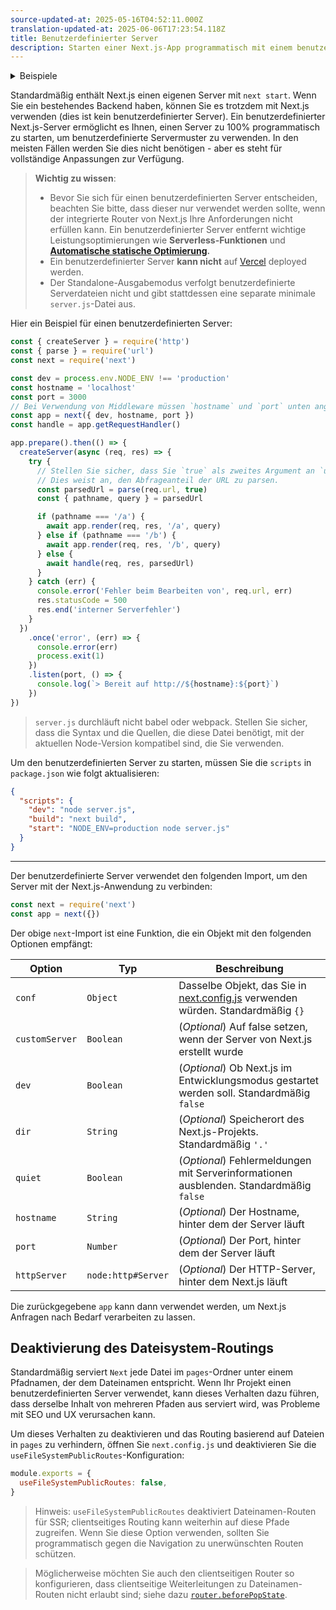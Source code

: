 ```yaml
---
source-updated-at: 2025-05-16T04:52:11.000Z
translation-updated-at: 2025-06-06T17:23:54.118Z
title: Benutzerdefinierter Server
description: Starten einer Next.js-App programmatisch mit einem benutzerdefinierten Server.
---
```


<details>
  <summary>Beispiele</summary>

- [Benutzerdefinierter Server](https://github.com/vercel/next.js/tree/canary/examples/custom-server)
- [SSR-Caching](https://github.com/vercel/next.js/tree/canary/examples/ssr-caching)

</details>

Standardmäßig enthält Next.js einen eigenen Server mit `next start`. Wenn Sie ein bestehendes Backend haben, können Sie es trotzdem mit Next.js verwenden (dies ist kein benutzerdefinierter Server). Ein benutzerdefinierter Next.js-Server ermöglicht es Ihnen, einen Server zu 100% programmatisch zu starten, um benutzerdefinierte Servermuster zu verwenden. In den meisten Fällen werden Sie dies nicht benötigen - aber es steht für vollständige Anpassungen zur Verfügung.

> **Wichtig zu wissen**:
>
> - Bevor Sie sich für einen benutzerdefinierten Server entscheiden, beachten Sie bitte, dass dieser nur verwendet werden sollte, wenn der integrierte Router von Next.js Ihre Anforderungen nicht erfüllen kann. Ein benutzerdefinierter Server entfernt wichtige Leistungsoptimierungen wie **Serverless-Funktionen** und **[Automatische statische Optimierung](/docs/pages/building-your-application/rendering/automatic-static-optimization).**
> - Ein benutzerdefinierter Server **kann nicht** auf [Vercel](https://vercel.com/solutions/nextjs) deployed werden.
> - Der Standalone-Ausgabemodus verfolgt benutzerdefinierte Serverdateien nicht und gibt stattdessen eine separate minimale `server.js`-Datei aus.

Hier ein Beispiel für einen benutzerdefinierten Server:

```js filename="server.js"
const { createServer } = require('http')
const { parse } = require('url')
const next = require('next')

const dev = process.env.NODE_ENV !== 'production'
const hostname = 'localhost'
const port = 3000
// Bei Verwendung von Middleware müssen `hostname` und `port` unten angegeben werden
const app = next({ dev, hostname, port })
const handle = app.getRequestHandler()

app.prepare().then(() => {
  createServer(async (req, res) => {
    try {
      // Stellen Sie sicher, dass Sie `true` als zweites Argument an `url.parse` übergeben.
      // Dies weist an, den Abfrageanteil der URL zu parsen.
      const parsedUrl = parse(req.url, true)
      const { pathname, query } = parsedUrl

      if (pathname === '/a') {
        await app.render(req, res, '/a', query)
      } else if (pathname === '/b') {
        await app.render(req, res, '/b', query)
      } else {
        await handle(req, res, parsedUrl)
      }
    } catch (err) {
      console.error('Fehler beim Bearbeiten von', req.url, err)
      res.statusCode = 500
      res.end('interner Serverfehler')
    }
  })
    .once('error', (err) => {
      console.error(err)
      process.exit(1)
    })
    .listen(port, () => {
      console.log(`> Bereit auf http://${hostname}:${port}`)
    })
})
```

> `server.js` durchläuft nicht babel oder webpack. Stellen Sie sicher, dass die Syntax und die Quellen, die diese Datei benötigt, mit der aktuellen Node-Version kompatibel sind, die Sie verwenden.

Um den benutzerdefinierten Server zu starten, müssen Sie die `scripts` in `package.json` wie folgt aktualisieren:

```json filename="package.json"
{
  "scripts": {
    "dev": "node server.js",
    "build": "next build",
    "start": "NODE_ENV=production node server.js"
  }
}
```

---

Der benutzerdefinierte Server verwendet den folgenden Import, um den Server mit der Next.js-Anwendung zu verbinden:

```js
const next = require('next')
const app = next({})
```

Der obige `next`-Import ist eine Funktion, die ein Objekt mit den folgenden Optionen empfängt:

| Option         | Typ                | Beschreibung                                                                                                   |
| -------------- | ------------------ | ------------------------------------------------------------------------------------------------------------- |
| `conf`         | `Object`           | Dasselbe Objekt, das Sie in [next.config.js](/docs/pages/api-reference/next-config-js) verwenden würden. Standardmäßig `{}` |
| `customServer` | `Boolean`          | (_Optional_) Auf false setzen, wenn der Server von Next.js erstellt wurde                                     |
| `dev`          | `Boolean`          | (_Optional_) Ob Next.js im Entwicklungsmodus gestartet werden soll. Standardmäßig `false`                     |
| `dir`          | `String`           | (_Optional_) Speicherort des Next.js-Projekts. Standardmäßig `'.'`                                            |
| `quiet`        | `Boolean`          | (_Optional_) Fehlermeldungen mit Serverinformationen ausblenden. Standardmäßig `false`                        |
| `hostname`     | `String`           | (_Optional_) Der Hostname, hinter dem der Server läuft                                                        |
| `port`         | `Number`           | (_Optional_) Der Port, hinter dem der Server läuft                                                            |
| `httpServer`   | `node:http#Server` | (_Optional_) Der HTTP-Server, hinter dem Next.js läuft                                                        |

Die zurückgegebene `app` kann dann verwendet werden, um Next.js Anfragen nach Bedarf verarbeiten zu lassen.

## Deaktivierung des Dateisystem-Routings

Standardmäßig serviert `Next` jede Datei im `pages`-Ordner unter einem Pfadnamen, der dem Dateinamen entspricht. Wenn Ihr Projekt einen benutzerdefinierten Server verwendet, kann dieses Verhalten dazu führen, dass derselbe Inhalt von mehreren Pfaden aus serviert wird, was Probleme mit SEO und UX verursachen kann.

Um dieses Verhalten zu deaktivieren und das Routing basierend auf Dateien in `pages` zu verhindern, öffnen Sie `next.config.js` und deaktivieren Sie die `useFileSystemPublicRoutes`-Konfiguration:

```js filename="next.config.js"
module.exports = {
  useFileSystemPublicRoutes: false,
}
```

> Hinweis: `useFileSystemPublicRoutes` deaktiviert Dateinamen-Routen für SSR; clientseitiges Routing kann weiterhin auf diese Pfade zugreifen. Wenn Sie diese Option verwenden, sollten Sie programmatisch gegen die Navigation zu unerwünschten Routen schützen.

> Möglicherweise möchten Sie auch den clientseitigen Router so konfigurieren, dass clientseitige Weiterleitungen zu Dateinamen-Routen nicht erlaubt sind; siehe dazu [`router.beforePopState`](/docs/pages/api-reference/functions/use-router#routerbeforepopstate).